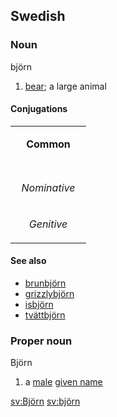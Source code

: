 ==Swedish==
===Noun===
;björn
#[[bear]]; a large animal

====Conjugations====
{| border=1 cellspacing=0 
| bgcolor=#FFFFF0 colspan=5 align=center | '''Common''' 
|- 
|- bgcolor=#FFFFF0 align=center 
! rowspan=2 | 
| colspan=2 width=105 | ''Singular'' 
| colspan=2 | ''Plural'' 
|- bgcolor=#FFFFF0 align=center 
| width=105 | ''Indefinite'' 
| width=105 | ''Definite'' 
| width=105 | ''Indefinite'' 
|  width=105 | ''Definite'' 
|- align=center 
| width=105 bgcolor=#FFFFF0 | ''Nominative'' 
| [[björn]] 
| [[björnen]] 
| [[björnar]] 
| [[björnarna]] 
|- align=center 
| width=105 bgcolor=#FFFFF0 | ''Genitive'' 
| [[björns]] 
| [[björnens]] 
| [[björnars]] 
| [[björnarnas]] 
|} 
====See also====
*[[brunbjörn]]
*[[grizzlybjörn]]
*[[isbjörn]]
*[[tvättbjörn]]
===Proper noun===
;Björn
#a [[male]] [[given name]]
[[sv:Björn]]
[[sv:björn]]